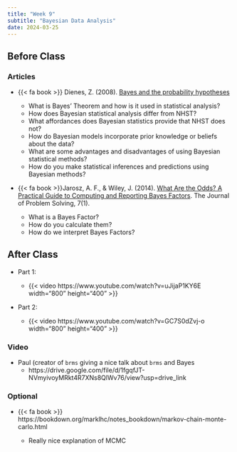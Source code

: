 ```yaml
---
title: "Week 9"
subtitle: "Bayesian Data Analysis"
date: 2024-03-25
---
```

## Before Class

### Articles

- {{< fa book >}} Dienes, Z. (2008). [Bayes and the probability hypotheses](/readings/bayes.pdf)

    - What is Bayes' Theorem and how is it used in statistical analysis?
    - How does Bayesian statistical analysis differ from NHST?
    - What affordances does Bayesian statistics provide that NHST does not?
   - How do Bayesian models incorporate prior knowledge or beliefs about the data?
   - What are some advantages and disadvantages of using Bayesian statistical methods?
   - How do you make statistical inferences and predictions using Bayesian methods?
  
- {{< fa book >}}Jarosz, A. F., & Wiley, J. (2014). [What Are the Odds? A Practical Guide to Computing and Reporting Bayes Factors](https://docs.lib.purdue.edu/jps/vol7/iss1/2/). The Journal of Problem Solving, 7(1). 

  - What is a Bayes Factor?
  - How do you calculate them?
  - How do we interpret Bayes Factors? 

## After Class

- Part 1: 

  - {{< video https://www.youtube.com/watch?v=uJijaP1KY6E width="800" height="400" >}}

- Part 2:

  - {{< video https://www.youtube.com/watch?v=GC7S0dZvj-o width="800" height="400" >}}

### Video

- Paul (creator of `brms` giving a nice talk about `brms` and Bayes 
  - https://drive.google.com/file/d/1fgqfJT-NVmyivoyMRkt4R7XNs8QlWv76/view?usp=drive_link

### Optional
- {{< fa book >}} https://bookdown.org/marklhc/notes_bookdown/markov-chain-monte-carlo.html

  - Really nice explanation of MCMC 


